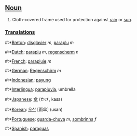 ==[[Noun]]==
#Cloth-covered frame used for protection against [[rain]] or [[sun]].

===[[Translation]]s===
#:*[[Breton]]: [[disglavier]] ''m'', [[paraplu]] ''m''
#:*[[Dutch]]: [[paraplu]] ''m'', [[regenscherm]] ''n''
#:*[[French]]: [[parapluie]] ''m''
#:*[[German]]: [[Regenschirm]] ''m''
#:*[[Indonesian]]: [[payung]]
#:*[[Interlingua]]: [[parapluvia]], umbrella
#:*[[Japanese]]: [[傘]] (かさ, kasa)
#:*[[Korean]]: [[우산]] [雨傘] (usan)
#:*[[Portuguese]]: [[guarda-chuva]] ''m'', [[sombrinha]] ''f''
#:*[[Spanish]]: [[paraguas]]